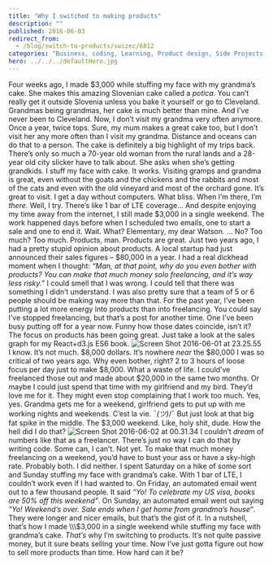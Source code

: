 ```yaml
---
title: "Why I switched to making products"
description: ""
published: 2016-06-03
redirect_from:
  - /blog/switch-to-products/swizec/6812
categories: "Business, coding, Learning, Product design, Side Projects, Slovenia"
hero: ../../../defaultHero.jpg
---
```


Four weeks ago, I made $3,000 while stuffing my face with my grandma’s cake. She makes this amazing Slovenian cake called a _potica_. You can’t really get it outside Slovenia unless you bake it yourself or go to Cleveland. Grandmas being grandmas, her cake is much better than mine. And I’ve never been to Cleveland. Now, I don’t visit my grandma very often anymore. Once a year, twice tops. Sure, my mum makes a great cake too, but I don’t visit her any more often than I visit my grandma. Distance and oceans can do that to a person. The cake is definitely a big highlight of my trips back. There’s only so much a 70-year old woman from the rural lands and a 28-year old city slicker have to talk about. She asks when she’s getting grandkids. I stuff my face with cake. It works. Visiting gramps and grandma is great, even without the goats and the chickens and the rabbits and most of the cats and even with the old vineyard and most of the orchard gone. It’s great to visit. I get a day without computers. What bliss. When I’m there, I’m _there_. Well, I try. There’s like 1 bar of LTE coverage… And despite enjoying my time away from the internet, I still made $3,000 in a single weekend. The work happened days before when I scheduled two emails, one to start a sale and one to end it. Wait. What? Elementary, my dear Watson. … No? Too much? Too much. Products, man. Products are great. Just two years ago, I had a pretty stupid opinion about products. A local startup had just announced their sales figures – $80,000 in a year. I had a real dickhead moment when I thought: _“Man, at that point, why do you even bother with products? You can make that much money solo freelancing, and it’s way less risky.”_ I could smell that I was wrong. I could tell that there was something I didn’t understand. I was also pretty sure that a team of 5 or 6 people should be making way more than that. For the past year, I’ve been putting a lot more energy into products than into freelancing. You could say I’ve stopped freelancing, but that’s a post for another time. One I’ve been busy putting off for a year now. Funny how those dates coincide, isn’t it? The focus on products has been going great. Just take a look at the sales graph for my React+d3.js ES6 book. ![Screen Shot 2016-06-01 at 23.25.55](http://swizec.com/blog/wp-content/uploads/2016/06/Screen-Shot-2016-06-01-at-23.25.55-1024x469.png) I know. It’s not much. $8,000 dollars. It’s nowhere _near_ the $80,000 I was so critical of two years ago. Why even bother, right? 2 to 3 hours of loose focus per day just to make $8,000. What a waste of life. I could’ve freelanced those out and made about $20,000 in the same two months. Or maybe I could just spend that time with my girlfriend and my bird. They’d love me for it. They might even stop complaining that I work too much. Yes, yes. Grandma gets me for a weekend, girlfriend gets to put up with me working nights and weekends. C’est la vie. ¯_(ツ)_/¯ But just look at that big fat spike in the middle. The $3,000 weekend. Like, holy shit, dude. How the hell did I do that? ![Screen Shot 2016-06-02 at 00.31.34](http://swizec.com/blog/wp-content/uploads/2016/06/Screen-Shot-2016-06-02-at-00.31.34-1024x468.png) I couldn’t _dream_ of numbers like that as a freelancer. There’s just no way I can do that by writing code. Some can, I can’t. Not yet. To make that much money freelancing on a weekend, you’d have to bust your ass or have a sky-high rate. Probably both. I did neither. I spent Saturday on a hike of some sort and Sunday stuffing my face with grandma’s cake. With 1 bar of LTE, I couldn’t work even if I had wanted to. On Friday, an automated email went out to a few thousand people. It said _“Yo! To celebrate my US visa, books are 50% off this weekend”_. On Sunday, an automated email went out saying _"Yo! Weekend’s over. Sale ends when I get home from grandma’s house“_. They were longer and nicer emails, but that’s the gist of it. In a nutshell, that’s how I made \\\\\\\$3,000 in a single weekend while stuffing my face with grandma’s cake. _That’s_ why I’m switching to products. It’s not quite passive money, but it sure beats selling your time. Now I’ve just gotta figure out how to sell more products than time. How hard can it be?
